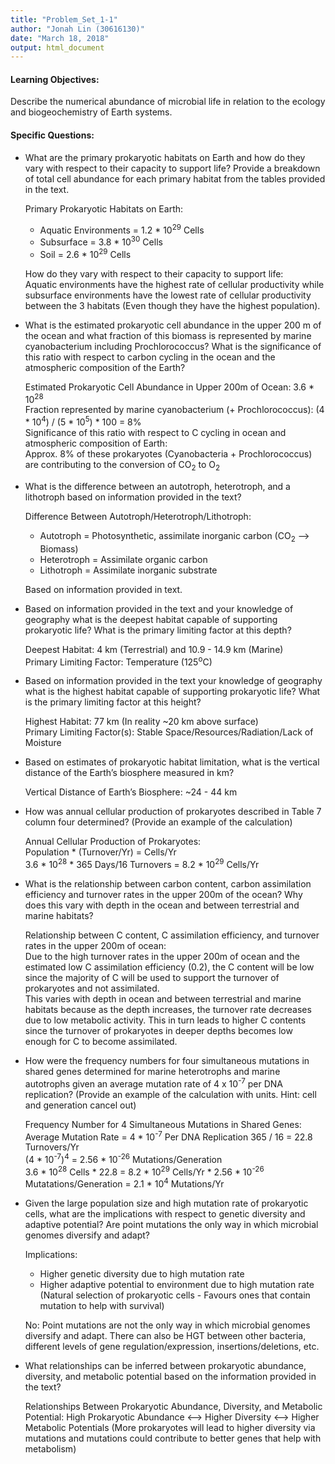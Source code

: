 ```yaml
---
title: "Problem_Set_1-1"
author: "Jonah Lin (30616130)"
date: "March 18, 2018"
output: html_document
---
```


#### Learning Objectives: 
Describe the numerical abundance of microbial life in relation to the ecology and biogeochemistry of Earth systems.

#### Specific Questions:
* What are the primary prokaryotic habitats on Earth and how do they vary with respect to their capacity to support life? Provide a breakdown of total cell abundance for each primary habitat from the tables provided in the text.

  
    Primary Prokaryotic Habitats on Earth:  
    - Aquatic Environments = 1.2 * 10^29^ Cells  
    - Subsurface = 3.8 * 10^30^ Cells  
    - Soil = 2.6 * 10^29^ Cells

    How do they vary with respect to their capacity to support life:  
    Aquatic environments have the highest rate of cellular productivity while subsurface environments have the lowest rate of cellular productivity between the 3 habitats (Even though they have the highest population).


* What is the estimated prokaryotic cell abundance in the upper 200 m of the ocean and what fraction of this biomass is represented by marine cyanobacterium including Prochlorococcus? What is the significance of this ratio with respect to carbon cycling in the ocean and the atmospheric composition of the Earth?


    Estimated Prokaryotic Cell Abundance in Upper 200m of Ocean: 3.6 * 10^28^  
    Fraction represented by marine cyanobacterium (+ Prochlorococcus): (4 * 10^4^) / (5 * 10^5^) * 100 = 8%  
    Significance of this ratio with respect to C cycling in ocean and atmospheric composition of Earth:  
    Approx. 8% of these prokaryotes (Cyanobacteria + Prochlorococcus) are contributing to the conversion of CO~2~ to O~2~
    
    
* What is the difference between an autotroph, heterotroph, and a lithotroph based on information provided in the text?


    Difference Between Autotroph/Heterotroph/Lithotroph:
    - Autotroph = Photosynthetic, assimilate inorganic carbon (CO~2~ --> Biomass)
    - Heterotroph = Assimilate organic carbon
    - Lithotroph = Assimilate inorganic substrate  
    
    Based on information provided in text.
    
    
* Based on information provided in the text and your knowledge of geography what is the deepest habitat capable of supporting prokaryotic life? What is the primary limiting factor at this depth?  


    Deepest Habitat: 4 km (Terrestrial) and 10.9 - 14.9 km (Marine)  
    Primary Limiting Factor: Temperature (125^o^C)


* Based on information provided in the text your knowledge of geography what is the highest habitat capable of supporting prokaryotic life? What is the primary limiting factor at this height?  


    Highest Habitat: 77 km (In reality ~20 km above surface)  
    Primary Limiting Factor(s): Stable Space/Resources/Radiation/Lack of Moisture


* Based on estimates of prokaryotic habitat limitation, what is the vertical distance of the Earth's biosphere measured in km?  
    
    
    Vertical Distance of Earth's Biosphere: ~24 - 44 km  


* How was annual cellular production of prokaryotes described in Table 7 column four determined? (Provide an example of the calculation)  
    
    
    Annual Cellular Production of Prokaryotes:  
    Population * (Turnover/Yr) = Cells/Yr  
    3.6 * 10^28^ * 365 Days/16 Turnovers = 8.2 * 10^29^ Cells/Yr  
    

* What is the relationship between carbon content, carbon assimilation efficiency and turnover rates in the upper 200m of the ocean? Why does this vary with depth in the ocean and between terrestrial and marine habitats?  
    
    
    Relationship between C content, C assimilation efficiency, and turnover rates in the upper 200m of ocean:  
    Due to the high turnover rates in the upper 200m of ocean and the estimated low C assimilation efficiency (0.2), the C content will be low since the majority of C will be used to support the turnover of prokaryotes and not assimilated.  
    This varies with depth in ocean and between terrestrial and marine habitats because as the depth increases, the turnover rate decreases due to low metabolic activity. This in turn leads to higher C contents since the turnover of prokaryotes in deeper depths becomes low enough for C to become assimilated.  
    


* How were the frequency numbers for four simultaneous mutations in shared genes determined for marine heterotrophs and marine autotrophs given an average mutation rate of 4 x 10^-7^ per DNA replication? (Provide an example of the calculation with units. Hint: cell and generation cancel out)  
    
    
    Frequency Number for 4 Simultaneous Mutations in Shared Genes:  
    Average Mutation Rate = 4 * 10^-7^ Per DNA Replication
    365 / 16 = 22.8 Turnovers/Yr   
    (4 * 10^-7^)^4^ = 2.56 * 10^-26^ Mutations/Generation  
    3.6 * 10^28^ Cells * 22.8 = 8.2 * 10^29^ Cells/Yr * 2.56 * 10^-26^ Mutatations/Generation = 2.1 * 10^4^ Mutations/Yr


* Given the large population size and high mutation rate of prokaryotic cells, what are the implications with respect to genetic diversity and adaptive potential? Are point mutations the only way in which microbial genomes diversify and adapt?  
    
    
    Implications:
    - Higher genetic diversity due to high mutation rate 
    - Higher adaptive potential to environment due to high mutation rate (Natural selection of prokaryotic cells - Favours ones that contain mutation to help with survival)  
    
    No: Point mutations are not the only way in which microbial genomes diversify and adapt. There can also be HGT between other bacteria, different levels of gene regulation/expression, insertions/deletions, etc.  
    

* What relationships can be inferred between prokaryotic abundance, diversity, and metabolic potential based on the information provided in the text?
    
    
    Relationships Between Prokaryotic Abundance, Diversity, and Metabolic Potential:
    High Prokaryotic Abundance <--> Higher Diversity <--> Higher Metabolic Potentials (More prokaryotes will lead to higher diversity via mutations and mutations could contribute to better genes that help with metabolism)  